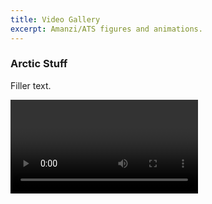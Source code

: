 ```yaml
---
title: Video Gallery
excerpt: Amanzi/ATS figures and animations.
---
```


<Section 
  heading="Videos and Animations"
  lead="Tristique ipsum tempor eget"
>
<Div style={{
  maxWidth: ["none", "none", "60%"]
}}>

### Arctic Stuff

Filler text.

<Video videoSrcURL="/test2.mp4" videoWidth="70%" />

### Arctic Stuff

Filler text.

<Video videoSrcURL="/test2.mp4" videoWidth="70%" />

</Div>
</Section>
